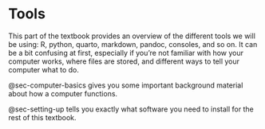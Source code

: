 # Tools 

This part of the textbook provides an overview of the different tools we will be using: R, python, quarto, markdown, pandoc, consoles, and so on.
It can be a bit confusing at first, especially if you're not familiar with how your computer works, where files are stored, and different ways to tell your computer what to do.

@sec-computer-basics gives you some important background material about how a computer functions.

@sec-setting-up tells you exactly what software you need to install for the rest of this textbook.